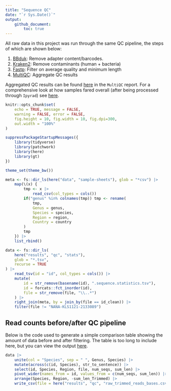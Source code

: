 ```yaml
---
title: "Sequence QC"
date: "`r Sys.Date()`"
output: 
    github_document:
        toc: true
---
```


All raw data in this project was run through the same QC pipeline, the steps of
which are shown below:

1. [BBduk][bbduk]: Remove adapter content/barcodes.
2. [Kraken2][kraken]: Remove contaminants (human + bacteria)
3. [Fastp][fastp]: Filter on average quality and minimum length
4. [MultiQC][multiqc]: Aggregate QC results

Aggregated QC results can be found [here][qchtml] in the `MultiQC` report. For
a comprehensive look at how samples fared overall (after being processed through
`Ipyrad`) see [here][resultsipy].

```r
knitr::opts_chunk$set(
    echo = TRUE, message = FALSE, 
    warning = FALSE, error = FALSE,
    fig.height = 10, fig.width = 10, fig.dpi=300,
    out.width = "100%"
)

suppressPackageStartupMessages({
    library(tidyverse)
    library(patchwork)
    library(here)
    library(gt)
})

theme_set(theme_bw())

meta <- fs::dir_ls(here("data", "sample-sheets"), glob = "*csv") |>
    map(\(x) {
        tmp <- x |>
            read_csv(col_types = cols())
        if("genus" %in% colnames(tmp)) tmp <- rename(
            tmp, 
            Genus = genus,
            Species = species,
            Region = region,
            Country = country
        )
        tmp
    }) |>
    list_rbind()
```

```r
data <- fs::dir_ls(
    here("results", "qc", "stats"),
    glob = "*.tsv",
    recurse = TRUE
) |>
    read_tsv(id = "id", col_types = cols()) |>
    mutate(
        id = str_remove(basename(id), ".sequence.statistics.tsv"),
        id = forcats::fct_inorder(id),
        file = str_remove(file, "\\..*")
    ) |>
    right_join(meta, by = join_by(file == id_clean)) |>
    filter(file != "NANA-KLS1121-2133089")
```

## Read counts before/after QC pipeline

Below is the code used to generate a simple comparison table showing the amount
of data before and after filtering. The table is too long to include here, but
you can view the output [here][table].

```r
data |>
    unite(col = "Species", sep = " ", Genus, Species) |>
    mutate(across(c(id, Species), str_to_sentence)) |>
    select(id, Species, Region, file, num_seqs, sum_len) |>
    pivot_wider(names_from = id, values_from = c(num_seqs, sum_len)) |>
    arrange(Species, Region, -sum_len_Trimmed) |> 
    write_csv(file = here("results", "qc", "raw_trimmed_reads_bases.csv"))
```

[bbduk]: https://jgi.doe.gov/data-and-tools/software-tools/bbtools/bb-tools-user-guide/bbduk-guide/
[kraken]: https://github.com/DerrickWood/kraken2/tree/master
[fastp]: https://github.com/OpenGene/fastp
[multiqc]: https://seqera.io/multiqc/
[qchtml]: https://github.com/a-lud/sea-snake-dart/tree/main/results/qc/multiqc
[resultsipy]: https://github.com/a-lud/sea-snake-dart/tree/main/results/ipyrad
[table]: https://github.com/a-lud/sea-snake-dart/blob/main/results/qc/raw_trimmed_reads_bases.csv

